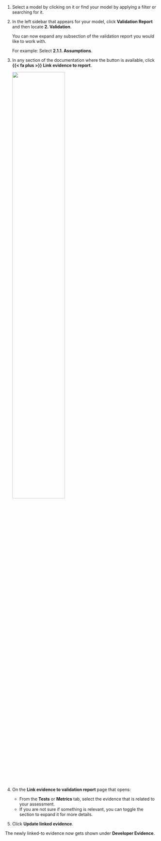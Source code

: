 1. Select a model by clicking on it or find your model by applying a filter or searching for it.

1. In the left sidebar that appears for your model, click **Validation Report** and then locate **2. Validation**.

   You can now expand any subsection of the validation report you would like to work with.

   For example: Select **2.1.1. Assumptions**.

1. In any section of the documentation where the button is available, click **{{< fa plus >}} Link evidence to report**. 

   ![](link-evidence.png){width=60% fig-alt="A screenshot of the validation report section 2.1.1. that shows a compliance assessment with the option to link to evidence."}

1. On the **Link evidence to validation report** page that opens:

   - From the **Tests** or **Metrics** tab, select the evidence that is related to your assessment. 
   - If you are not sure if something is relevant, you can toggle the section to expand it for more details. 

1. Click **Update linked evidence**.

The newly linked-to evidence now gets shown under **Developer Evidence**.
